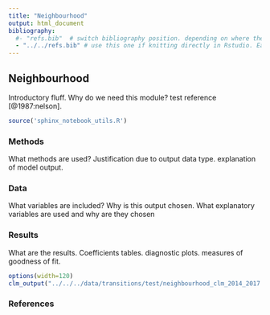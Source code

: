 ```yaml
---
title: "Neighbourhood"
output: html_document
bibliography: 
  #- "refs.bib"  # switch bibliography position. depending on where the file is being run. stick to this one when compiling the website using the makefile.
  - "../../refs.bib" # use this one if knitting directly in Rstudio. Easier for debugging.
---
```


## Neighbourhood


Introductory fluff. Why do we need this module? test reference [@1987:nelson]. 

```r
source('sphinx_notebook_utils.R')
```

### Methods

  What methods are used? Justification due to output data type. explanation of model output.
  
### Data
  
  What variables are included? Why is this output chosen. What explanatory variables are used and why are they chosen
  
### Results
  
  What are the results. Coefficients tables. diagnostic plots. measures of goodness of fit.


```r
options(width=120)
clm_output("../../../data/transitions/test/neighbourhood_clm_2014_2017.rds") #e.g. ../../../data/transitions/test/housing_clm_2018_2019.rds
```


### References